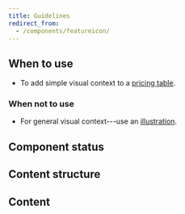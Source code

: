 ```yaml
---
title: Guidelines
redirect_from:
  - /components/featureicon/
---
```



<ReactExample exampleId="FeatureIcon-default" />

## When to use

- To add simple visual context to a [pricing table](/components/structure/pricingtable/).

### When not to use

- For general visual context---use an [illustration](/components/visuals/illustration/).

## Component status

<ComponentStatus component="FeatureIcon" />

## Content structure

<FigmaFile
  file="4QJZqvBvRrLu6t9mwObCkA"
  node="255%3A1549"
  alt="Icon: shows the icon and it's best to pass through the feature name."
/>

## Content

<ShortNonvisualSnippet version={2} visual="icon" associated="feature" />
